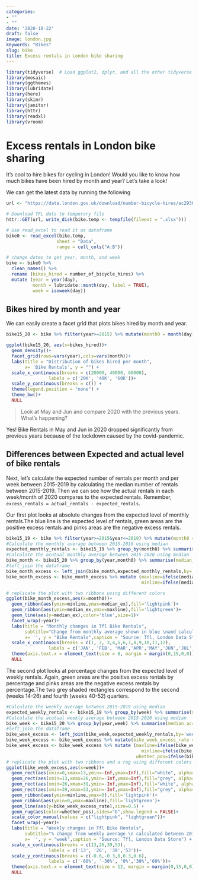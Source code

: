```yaml
---
categories:
- ""
- ""
date: "2020-10-22"
draft: false
image: london.jpg
keywords: "Bikes"
slug: bike
title: Excess rentals in London bike sharing
---
```


```r
library(tidyverse)  # Load ggplot2, dplyr, and all the other tidyverse packages
library(mosaic)
library(ggthemes)
library(lubridate)
library(here)
library(skimr)
library(janitor)
library(httr)
library(readxl)
library(vroom)
```

# Excess rentals in London bike sharing

It's cool to hire bikes for cycling in London! Would you like to know how much bikes have been hired by month and year? Let’s take a look!

We can get the latest data by running the following

```r
url <- "https://data.london.gov.uk/download/number-bicycle-hires/ac29363e-e0cb-47cc-a97a-e216d900a6b0/tfl-daily-cycle-hires.xlsx"

# Download TFL data to temporary file
httr::GET(url, write_disk(bike.temp <- tempfile(fileext = ".xlsx")))

# Use read_excel to read it as dataframe
bike0 <- read_excel(bike.temp,
                   sheet = "Data",
                   range = cell_cols("A:B"))

# change dates to get year, month, and week
bike <- bike0 %>% 
  clean_names() %>% 
  rename (bikes_hired = number_of_bicycle_hires) %>% 
  mutate (year = year(day),
          month = lubridate::month(day, label = TRUE),
          week = isoweek(day))
```

## Bikes hired by month and year

We can easily create a facet grid that plots bikes hired by month and year.

```r
bike15_20 <- bike %>% filter(year>=2015) %>% mutate(month0 = month(day))

ggplot(bike15_20, aes(x=bikes_hired))+
  geom_density()+
  facet_grid(rows=vars(year),cols=vars(month))+
  labs(title = "Distribution of bikes hired per month",
       x= 'Bike Rentals', y = "") + 
  scale_x_continuous(breaks = c(20000, 40000, 60000), 
                labels = c('20K', '40K', '60K'))+
  scale_y_continuous(breaks = c()) +
  theme(legend.position = "none") +
  theme_bw()+
  NULL
```


> Look at May and Jun and compare 2020 with the previous years. What's happening?

Yes! Bike Rentals in May and Jun in 2020 dropped significantly from previous years because of the lockdown caused by the covid-pandemic.


## Differences between Expected and actual level of bike rentals

Next, let’s calculate the expected number of rentals per month and per week between 2015-2019 by calculating the median number of rentals between 2015-2019. Then we can see how the actual rentals in each week/month of 2020 compares to the expected rentals. Remember, `excess_rentals = actual_rentals - expected_rentals`.


Our first plot looks at absolute changes from the expected level of monthly rentals.The blue line is the expected level of rentals, green areas are the positive excess rentals and pinks areas are the negative excess rentals.

```r
bike15_19 <- bike %>% filter(year>=2015&year<=2019) %>% mutate(month0 = month(day))
#Calculate the monthly average between 2015-2019 using median 
expected_monthly_rentals <- bike15_19 %>% group_by(month0) %>% summarise(median_ex=median(bikes_hired))
#Calculate the acutual monthly average between 2015-2020 using median 
bike_month <- bike15_20 %>% group_by(year,month0) %>% summarise(median_ac=median(bikes_hired)) 
#left_join the dataframe
bike_month_excess <- left_join(bike_month,expected_monthly_rentals,by='month0')
bike_month_excess <- bike_month_excess %>% mutate (maxline=ifelse(median_ex>median_ac,median_ex,median_ac),
                                                   minline=ifelse(median_ex<median_ac,median_ex,median_ac))

# replicate the plot with two ribbons using different colors
ggplot(bike_month_excess,aes(x=month0))+
  geom_ribbon(aes(ymin=minline,ymax=median_ex),fill='lightpink')+
  geom_ribbon(aes(ymin=median_ex,ymax=maxline),fill='lightgreen')+
  geom_line(aes(y=median_ex),color='blue',size=1)+
  facet_wrap(~year)+
  labs(title = "Monthly changes in Tfl Bike Rentals",
       subtitle="Change from monthly average shown in blue \nand calculated between 2015-2019",
       x= '', y = "Bike Rentals",caption = "Source: Tfl, London Data Store") +
  scale_x_continuous(breaks = c(1, 2, 3,4,5,6,7,8,9,10,11,12), 
                labels = c('JAN', 'FEB', 'MAR','APR','MAY','JUN','JUL','AUG','SEP','OCT','NOV','DEC'))+
  theme(axis.text.x = element_text(size = 8, margin = margin(0,15,0,0)))+
  NULL

```


The second plot looks at percentage changes from the expected level of weekly rentals. Again, green areas are the positive excess rentals by percentage and pinks areas are the negative excess rentals by percentage.The two grey shaded rectangles correspond to the second (weeks 14-26) and fourth (weeks 40-52) quarters.

```r
#Calculate the weekly average between 2015-2019 using median 
expected_weekly_rentals <- bike15_19 %>% group_by(week) %>% summarise(median_ex=median(bikes_hired))
#Calculate the acutual weekly average between 2015-2020 using median 
bike_week <- bike15_20 %>% group_by(year,week) %>% summarise(median_ac=median(bikes_hired)) 
#left_join the dataframe
bike_week_excess <- left_join(bike_week,expected_weekly_rentals,by='week')
bike_week_excess <- bike_week_excess %>% mutate(bike_week_excess_rate = median_ac/median_ex-1)
bike_week_excess <- bike_week_excess %>% mutate (maxline=ifelse(bike_week_excess_rate>0,bike_week_excess_rate,0),
                                                   minline=ifelse(bike_week_excess_rate<0,bike_week_excess_rate,0),
                                                 whether_pos=ifelse(bike_week_excess_rate>0,'1','0'))
# replicate the plot with two ribbons and a rug using different colors
ggplot(bike_week_excess,aes(x=week))+
  geom_rect(aes(xmin=0,xmax=13,ymin=-Inf,ymax=Inf),fill="white", alpha=0.05)+
  geom_rect(aes(xmin=13,xmax=26,ymin=-Inf,ymax=Inf),fill="grey", alpha=0.005)+
  geom_rect(aes(xmin=26,xmax=39,ymin=-Inf,ymax=Inf),fill="white", alpha=0.05)+
  geom_rect(aes(xmin=39,xmax=53,ymin=-Inf,ymax=Inf),fill="grey", alpha=0.005)+
  geom_ribbon(aes(ymin=minline,ymax=0),fill='lightpink')+
  geom_ribbon(aes(ymin=0,ymax=maxline),fill='lightgreen')+
  geom_line(aes(y=bike_week_excess_rate),size=0.5) +
  geom_rug(aes(color=whether_pos),sides="b",show.legend = FALSE)+
  scale_color_manual(values = c("lightpink", "lightgreen"))+
  facet_wrap(~year)+
  labs(title = "Weekly changes in Tfl Bike Rentals",
       subtitle="% change from weekly average \n calculated between 2015-2019",
       x= '', y = "week",caption = "Source: Tfl, London Data Store") +
  scale_x_continuous(breaks = c(13,26,39,53), 
                labels = c('13', '26', '39','53'))+
  scale_y_continuous(breaks = c(-0.6,-0.3,0,0.3,0.6), 
                labels = c('-60%', '-30%', '0%','30%','60%'))+
  theme(axis.text.x = element_text(size = 12, margin = margin(0,15,0,0)))+
  NULL


```



